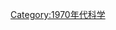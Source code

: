 {{依分類劃分的年份
|m=1
|c=9
|d=7
|y=8
|cat=科學
|sortkey=科學
|in=
| parent = 20世纪各年科学
}}
{{Commonscat|1978 in science}}
[[Category:1970年代科学|Category:1970年代科学]]